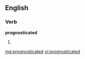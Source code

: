 ==English==

===Verb===
'''prognosticated'''

# {{past of|[[prognosticate]]}}

[[mg:prognosticated]]
[[vi:prognosticated]]